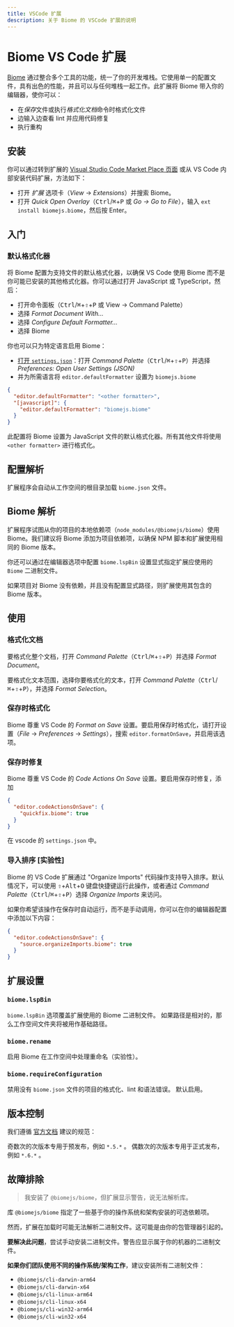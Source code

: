 ```yaml
---
title: VSCode 扩展
description: 关于 Biome 的 VSCode 扩展的说明
---
```


# Biome VS Code 扩展

[Biome](https://biomejs.dev/) 通过整合多个工具的功能，统一了你的开发堆栈。它使用单一的配置文件，具有出色的性能，并且可以与任何堆栈一起工作。此扩展将 Biome 带入你的编辑器，使你可以：

- 在*保存*文件或执行*格式化文档*命令时格式化文件
- 边输入边查看 lint 并应用代码修复
- 执行重构

## 安装

你可以通过转到扩展的 [Visual Studio Code Market Place 页面](https://marketplace.visualstudio.com/items?itemName=biomejs.biome) 或从 VS Code 内部安装代码扩展，方法如下：

- 打开 _扩展_ 选项卡（_View_ → _Extensions_）并搜索 Biome。
- 打开 _Quick Open Overlay_（<kbd>Ctrl</kbd>/<kbd title="Cmd">⌘</kbd>+<kbd>P</kbd> 或 _Go -> Go to File_），输入 `ext install biomejs.biome`，然后按 Enter。

## 入门

### 默认格式化器

将 Biome 配置为支持文件的默认格式化器，以确保 VS Code 使用 Biome 而不是你可能已安装的其他格式化器。你可以通过打开 JavaScript 或 TypeScript，然后：

- 打开命令面板（<kbd>Ctrl</kbd>/<kbd title="Cmd">⌘</kbd>+<kbd title="Shift">⇧</kbd>+<kbd>P</kbd> 或 View → Command Palette）
- 选择 _Format Document With…_
- 选择 _Configure Default Formatter…_
- 选择 Biome

你也可以只为特定语言启用 Biome：

- [打开 `settings.json`](https://code.visualstudio.com/docs/getstarted/settings#_settingsjson)：打开 _Command Palette_（<kbd>Ctrl</kbd>/<kbd title="Cmd">⌘</kbd>+<kbd title="Shift">⇧</kbd>+<kbd>P</kbd>）并选择 _Preferences: Open User Settings (JSON)_
- 并为所需语言将 `editor.defaultFormatter` 设置为 `biomejs.biome`

```json title="settings.json"
{
  "editor.defaultFormatter": "<other formatter>",
  "[javascript]": {
    "editor.defaultFormatter": "biomejs.biome"
  }
}
```

此配置将 Biome 设置为 JavaScript 文件的默认格式化器。所有其他文件将使用 `<other formatter>` 进行格式化。

## 配置解析

扩展程序会自动从工作空间的根目录加载 `biome.json` 文件。

## Biome 解析

扩展程序试图从你的项目的本地依赖项（`node_modules/@biomejs/biome`）使用 Biome。我们建议将 Biome 添加为项目依赖项，以确保 NPM 脚本和扩展使用相同的 Biome 版本。

你还可以通过在编辑器选项中配置 `biome.lspBin` 设置显式指定扩展应使用的 `Biome` 二进制文件。

如果项目对 Biome 没有依赖，并且没有配置显式路径，则扩展使用其包含的 Biome 版本。

## 使用

### 格式化文档

要格式化整个文档，打开 _Command Palette_（<kbd>Ctrl</kbd>/<kbd title="Cmd">⌘</kbd>+<kbd title="Shift">⇧</kbd>+<kbd>P</kbd>）并选择 _Format Document_。

要格式化文本范围，选择你要格式化的文本，打开 _Command Palette_（<kbd>Ctrl</kbd>/<kbd title="Cmd">⌘</kbd>+<kbd title="Shift">⇧</kbd>+<kbd>P</kbd>），并选择 _Format Selection_。

### 保存时格式化

Biome 尊重 VS Code 的 _Format on Save_ 设置。要启用保存时格式化，请打开设置（_File_ -> _Preferences_ -> _Settings_），搜索 `editor.formatOnSave`，并启用该选项。

### 保存时修复

Biome 尊重 VS Code 的 _Code Actions On Save_ 设置。要启用保存时修复，添加

```json title="settings.json"
{
  "editor.codeActionsOnSave": {
    "quickfix.biome": true
  }
}
```

在 vscode 的 `settings.json` 中。

### 导入排序 [实验性]

Biome 的 VS Code 扩展通过 "Organize Imports" 代码操作支持导入排序。默认情况下，可以使用 <kbd title="Shift">⇧</kbd>+<kbd>Alt</kbd>+<kbd>O</kbd> 键盘快捷键运行此操作，或者通过 _Command Palette_（<kbd>Ctrl</kbd>/<kbd title="Cmd">⌘</kbd>+<kbd title="Shift">⇧</kbd>+<kbd>P</kbd>）选择 _Organize Imports_ 来访问。

如果你希望该操作在保存时自动运行，而不是手动调用，你可以在你的编辑器配置中添加以下内容：

```json title="settings.json"
{
  "editor.codeActionsOnSave": {
    "source.organizeImports.biome": true
  }
}
```

## 扩展设置

### `biome.lspBin`

`biome.lspBin` 选项覆盖扩展使用的 Biome 二进制文件。
如果路径是相对的，那么工作空间文件夹将被用作基础路径。

### `biome.rename`

启用 Biome 在工作空间中处理重命名（实验性）。

### `biome.requireConfiguration`

禁用没有 `biome.json` 文件的项目的格式化、lint 和语法错误。
默认启用。

## 版本控制

我们遵循 [官方文档](https://code.visualstudio.com/api/working-with-extensions/publishing-extension#prerelease-extensions) 建议的规范：

奇数次的次版本专用于预发布，例如 `*.5.*` 。
偶数次的次版本专用于正式发布，例如 `*.6.*` 。

## 故障排除

> 我安装了 `@biomejs/biome`，但扩展显示警告，说无法解析库。

库 `@biomejs/biome` 指定了一些基于你的操作系统和架构安装的可选依赖项。

然而，扩展在加载时可能无法解析二进制文件。这可能是由你的包管理器引起的。

**要解决此问题**，尝试手动安装二进制文件。警告应显示属于你的机器的二进制文件。

**如果你们团队使用不同的操作系统/架构工作**，建议安装所有二进制文件：

- `@biomejs/cli-darwin-arm64`
- `@biomejs/cli-darwin-x64`
- `@biomejs/cli-linux-arm64`
- `@biomejs/cli-linux-x64`
- `@biomejs/cli-win32-arm64`
- `@biomejs/cli-win32-x64`

